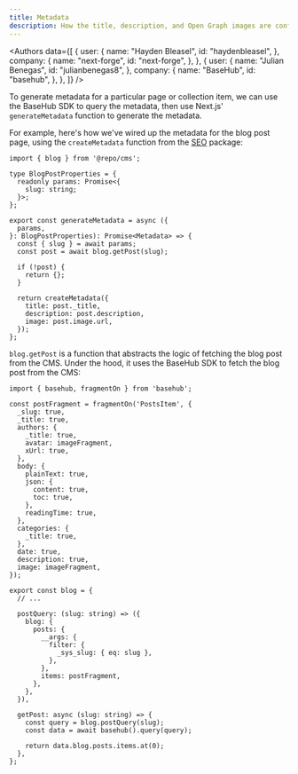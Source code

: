 ```yaml
---
title: Metadata
description: How the title, description, and Open Graph images are configured in the CMS.
---
```


<Authors
  data={[
    {
      user: {
        name: "Hayden Bleasel",
        id: "haydenbleasel",
      },
      company: {
        name: "next-forge",
        id: "next-forge",
      },
    },
    {
      user: {
        name: "Julian Benegas",
        id: "julianbenegas8",
      },
      company: {
        name: "BaseHub",
        id: "basehub",
      },
    },
  ]}
/>

To generate metadata for a particular page or collection item, we can use the BaseHub SDK to query the metadata, then use Next.js' `generateMetadata` function to generate the metadata.

For example, here's how we've wired up the metadata for the blog post page, using the `createMetadata` function from the [SEO](/packages/seo/metadata) package:

```tsx apps/web/app/blog/[slug]/page.tsx
import { blog } from '@repo/cms';

type BlogPostProperties = {
  readonly params: Promise<{
    slug: string;
  }>;
};

export const generateMetadata = async ({
  params,
}: BlogPostProperties): Promise<Metadata> => {
  const { slug } = await params;
  const post = await blog.getPost(slug);

  if (!post) {
    return {};
  }

  return createMetadata({
    title: post._title,
    description: post.description,
    image: post.image.url,
  });
};
```

`blog.getPost` is a function that abstracts the logic of fetching the blog post from the CMS. Under the hood, it uses the BaseHub SDK to fetch the blog post from the CMS:

```tsx packages/cms/index.ts
import { basehub, fragmentOn } from 'basehub';

const postFragment = fragmentOn('PostsItem', {
  _slug: true,
  _title: true,
  authors: {
    _title: true,
    avatar: imageFragment,
    xUrl: true,
  },
  body: {
    plainText: true,
    json: {
      content: true,
      toc: true,
    },
    readingTime: true,
  },
  categories: {
    _title: true,
  },
  date: true,
  description: true,
  image: imageFragment,
});

export const blog = {
  // ...

  postQuery: (slug: string) => ({
    blog: {
      posts: {
        __args: {
          filter: {
            _sys_slug: { eq: slug },
          },
        },
        items: postFragment,
      },
    },
  }),

  getPost: async (slug: string) => {
    const query = blog.postQuery(slug);
    const data = await basehub().query(query);

    return data.blog.posts.items.at(0);
  },
};
```